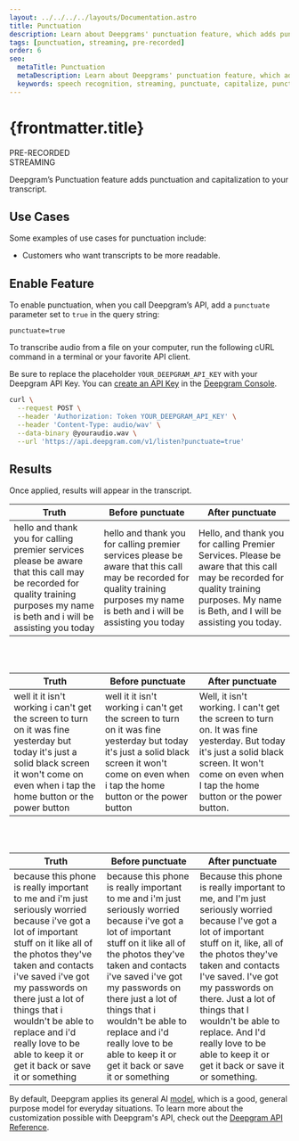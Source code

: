 ---
layout: ../../../../layouts/Documentation.astro
title: Punctuation
description: Learn about Deepgrams' punctuation feature, which adds punctuation and capitalization to your transcript.
tags: [punctuation, streaming, pre-recorded]
order: 6
seo:
  metaTitle: Punctuation
  metaDescription: Learn about Deepgrams' punctuation feature, which adds punctuation and capitalization to your transcript.
  keywords: speech recognition, streaming, punctuate, capitalize, punctuation, capitalization
---

# {frontmatter.title}

<div class="badge">PRE-RECORDED</div>
<div class="badge">STREAMING</div>

Deepgram’s Punctuation feature adds punctuation and capitalization to your transcript.

## Use Cases

Some examples of use cases for punctuation include:

- Customers who want transcripts to be more readable.

## Enable Feature

To enable punctuation, when you call Deepgram’s API, add a `punctuate` parameter set to `true` in the query string:

`punctuate=true`

To transcribe audio from a file on your computer, run the following cURL command in a terminal or your favorite API client.

<Alert type="info">

Be sure to replace the placeholder `YOUR_DEEPGRAM_API_KEY` with your Deepgram API Key. You can [create an API Key](/documentation/getting-started/authentication/#create-an-api-key) in the [Deepgram Console](https://console.deepgram.com).

</Alert>

<CodeGroup title="curl">

<CodeBlock label="curl" active>

```bash
curl \
  --request POST \
  --header 'Authorization: Token YOUR_DEEPGRAM_API_KEY' \
  --header 'Content-Type: audio/wav' \
  --data-binary @youraudio.wav \
  --url 'https://api.deepgram.com/v1/listen?punctuate=true'
```

</CodeBlock>

</CodeGroup>

## Results

Once applied, results will appear in the transcript.

| Truth                                                                                                                                                                           | Before punctuate                                                                                                                                                                | After punctuate                                                                                                                                                                      |
| ------------------------------------------------------------------------------------------------------------------------------------------------------------------------------- | ------------------------------------------------------------------------------------------------------------------------------------------------------------------------------- | ------------------------------------------------------------------------------------------------------------------------------------------------------------------------------------ |
| hello and thank you for calling premier services please be aware that this call may be recorded for quality training purposes my name is beth and i will be assisting you today | hello and thank you for calling premier services please be aware that this call may be recorded for quality training purposes my name is beth and i will be assisting you today | Hello, and thank you for calling Premier Services. Please be aware that this call may be recorded for quality training purposes. My name is Beth, and I will be assisting you today. |

<br />
<br />

| Truth                                                                                                                                                                                          | Before punctuate                                                                                                                                                                               | After punctuate                                                                                                                                                                                   |
| ---------------------------------------------------------------------------------------------------------------------------------------------------------------------------------------------- | ---------------------------------------------------------------------------------------------------------------------------------------------------------------------------------------------- | ------------------------------------------------------------------------------------------------------------------------------------------------------------------------------------------------- |
| well it it isn't working i can't get the screen to turn on it was fine yesterday but today it's just a solid black screen it won't come on even when i tap the home button or the power button | well it it isn't working i can't get the screen to turn on it was fine yesterday but today it's just a solid black screen it won't come on even when i tap the home button or the power button | Well, it isn't working. I can't get the screen to turn on. It was fine yesterday. But today it's just a solid black screen. It won't come on even when I tap the home button or the power button. |

<br />
<br />

| Truth                                                                                                                                                                                                                                                                                                                                                            | Before punctuate                                                                                                                                                                                                                                                                                                                                                 | After punctuate                                                                                                                                                                                                                                                                                                                                                         |
| ---------------------------------------------------------------------------------------------------------------------------------------------------------------------------------------------------------------------------------------------------------------------------------------------------------------------------------------------------------------- | ---------------------------------------------------------------------------------------------------------------------------------------------------------------------------------------------------------------------------------------------------------------------------------------------------------------------------------------------------------------- | ----------------------------------------------------------------------------------------------------------------------------------------------------------------------------------------------------------------------------------------------------------------------------------------------------------------------------------------------------------------------- |
| because this phone is really important to me and i'm just seriously worried because i've got a lot of important stuff on it like all of the photos they've taken and contacts i've saved i've got my passwords on there just a lot of things that i wouldn't be able to replace and i'd really love to be able to keep it or get it back or save it or something | because this phone is really important to me and i'm just seriously worried because i've got a lot of important stuff on it like all of the photos they've taken and contacts i've saved i've got my passwords on there just a lot of things that i wouldn't be able to replace and i'd really love to be able to keep it or get it back or save it or something | Because this phone is really important to me, and I'm just seriously worried because I've got a lot of important stuff on it, like, all of the photos they've taken and contacts I've saved. I've got my passwords on there. Just a lot of things that I wouldn't be able to replace. And I'd really love to be able to keep it or get it back or save it or something. |

<Alert type="info">

By default, Deepgram applies its general AI [model](/api-reference/#model-pr), which is a good, general purpose model for everyday situations. To learn more about the customization possible with Deepgram's API, check out the [Deepgram API Reference](/api-reference/).

</Alert>
